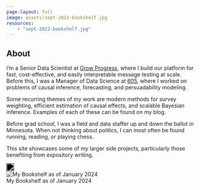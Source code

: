 ```yaml
---
page-layout: full
image: assets/sept-2022-bookshelf.jpg
resources:
    - "sept-2022-bookshelf.jpg"
---
```


::: {.grid}
::: {.g-col-12 .g-col-md-8}
# About

I'm a Senior Data Scientist at [Grow Progress](https://growprogress.ai/), where I build our platform for fast, cost-effective, and easily interpretable message testing at scale. Before this, I was a Manager of Data Science at [605](https://www.605.tv/), where I worked on problems of causal inference, forecasting, and persuadability modeling.

Some recurring themes of my work are modern methods for survey weighting, efficient estimation of causal effects, and scalable Bayesian inference. Examples of each of these can be found on my blog.

Before grad school, I was a field and data staffer up and down the ballot in Minnesota. When not thinking about politics, I can most often be found running, reading, or playing chess.

This site showcases some of my larger side projects, particularly those benefiting from expository writing.

```{=html}
<a class="btn btn-outline-dark", href="https://www.linkedin.com/in/andrew-timm-b70857a2/" target="_blank" rel="noopener noreferrer">
    <i class="bi bi-linkedin" role='img' aria-label='LinkedIn'></i>
</a>

<a class="btn btn-outline-dark", href="https://github.com/andytimm" target="_blank" rel="noopener noreferrer">
    <i class="bi bi-github" role='img' aria-label='Github'></i>
</a>

<a class="btn btn-outline-dark", href="https://bsky.app/profile/andytimm.bsky.social" target="_blank" rel="noopener noreferrer">
    <img src="assets/bluesky-1.svg" alt="Bluesky" style="width: 20px; height: 20px; filter: brightness(0);">
</a>

<a class="btn btn-outline-dark", href="https://twitter.com/Andy_Timm" target="_blank" rel="noopener noreferrer">
    <i class="bi bi-twitter" role='img' aria-label='Twitter'></i>
</a>

<a class="btn btn-outline-dark", href="mailto:timmandrew1@gmail.com" target="_blank" rel="noopener noreferrer">
    <i class="bi bi-envelope" role='img' aria-label='email'></i>
</a>
```
:::

::: {.g-col-12 .g-col-md-4}
<figure style="margin: 0;">
  <img src="assets/aug2024-bookshelf.jpeg" alt="My Bookshelf as of January 2024" style="max-height: 800px; width: auto; display: block; max-width: 100%;">
  <figcaption>My Bookshelf as of January 2024</figcaption>
</figure>
:::
:::
